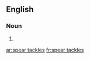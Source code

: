 ==English==

===Noun===
{{head|en|plural}}

# {{plural of|spear tackle|lang=en}}

[[ar:spear tackles]]
[[fr:spear tackles]]